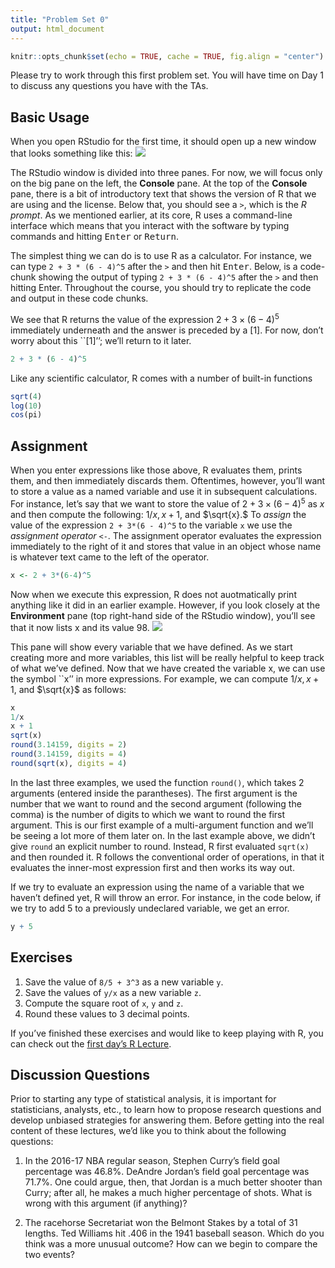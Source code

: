 ```yaml
---
title: "Problem Set 0"
output: html_document
---
```


```r
knitr::opts_chunk$set(echo = TRUE, cache = TRUE, fig.align = "center")
```

Please try to work through this first problem set. You will have time on Day 1 to discuss any questions you have with the TAs.

## Basic Usage

When you open RStudio for the first time, it should open up a new window that looks something like this:
![](figures/ps0_fig1.png)

The RStudio window is divided into three panes. For now, we will focus only on the big pane on the left, the **Console** pane.
At the top of the **Console** pane, there is a bit of introductory text that shows the version of R that we are using and the license. 
Below that, you should see a `>`, which is the *R prompt*.
As we mentioned earlier, at its core, R uses a command-line interface which means that you interact with the software by typing commands and hitting <kbd>Enter</kbd> or <kbd>Return</kbd>.

The simplest thing we can do is to use R as a calculator.
For instance, we can type `2 + 3 * (6 - 4)^5` after the `>` and then hit <kbd>Enter</kbd>.
Below, is a code-chunk showing the output of typing `2 + 3 * (6 - 4)^5` after the `>` and then hitting <kdb>Enter</kbd>.
Throughout the course, you should try to replicate the code and output in these code chunks. 

We see that R returns the value of the expression $2 + 3 \times (6 - 4)^5$ immediately underneath and the answer is preceded by a [1]. 
For now, don't worry about this ``[1]''; we'll return to it later.
```r
2 + 3 * (6 - 4)^5
```

Like any scientific calculator, R comes with a number of built-in functions
```r
sqrt(4)
log(10)
cos(pi)
```


## Assignment
When you enter expressions like those above, R evaluates them, prints them, and then immediately discards them. Oftentimes, however, you'll want to store a value as a named variable and use it in subsequent calculations. For instance, let's say that we want to store the value of $2 + 3\times (6 - 4)^5$ as $x$ and then compute the following: $1/x, x + 1,$ and $\sqrt{x}.$
To *assign* the value of the expression `2 + 3*(6 - 4)^5` to the variable `x` we use the *assignment operator* `<-`. 
The assignment operator evaluates the expression immediately to the right of it and stores that value in an object whose name is whatever text came to the left of the operator. 
```r
x <- 2 + 3*(6-4)^5
```
Now when we execute this expression, R does not auotmatically print anything like it did in an earlier example.
However, if you look closely at the **Environment** pane (top right-hand side of the RStudio window), you'll see that it now lists x and its value 98. 
![](figures/ps0_fig2.png)

This pane will show every variable that we have defined. As we start creating more and more variables, this list will be really helpful to keep track of what we've defined. 
Now that we have created the variable x, we can use the symbol ``x'' in more expressions.
For example, we can compute $1/x, x + 1,$ and $\sqrt{x}$ as follows:
```r
x
1/x
x + 1
sqrt(x)
round(3.14159, digits = 2)
round(3.14159, digits = 4)
round(sqrt(x), digits = 4)
```

In the last three examples, we used the function `round()`, which takes 2 arguments (entered inside the parantheses). The first argument is the number that we want to round and the second argument (following the comma) is the number of digits to which we want to round the first argument. 
This is our first example of a multi-argument function and we'll be seeing a lot more of them later on.
In the last example above, we didn't give `round` an explicit number to round.
Instead, R first evaluated `sqrt(x)` and then rounded it.
R follows the conventional order of operations, in that it evaluates the inner-most expression first and then works its way out.

If we try to evaluate an expression using the name of a variable that we haven't defined yet, R will throw an error.
For instance, in the code below, if we try to add 5 to a previously undeclared variable, we get an error.
```r
y + 5
```

## Exercises


1. Save the value of `8/5 + 3^3` as a new variable `y`.
2. Save the values of `y/x` as a new variable `z`.
3. Compute the square root of `x`, `y` and `z`.
4. Round these values to 3 decimal points. 

If you've finished these exercises and would like to keep playing with R, you can check out the [first day's R Lecture](tc_lecture1.html).


## Discussion Questions

Prior to starting any type of statistical analysis, it is important for statisticians, analysts, etc., to learn how to propose research questions and develop unbiased strategies for answering them. Before getting into the real content of these lectures, we'd like you to think about the following questions:

1. In the 2016-17 NBA regular season, Stephen Curry's field goal percentage was 46.8%. DeAndre Jordan's field goal percentage was 71.7%. One could argue, then, that Jordan is a much better shooter than Curry; after all, he makes a much higher percentage of shots. What is wrong with this argument (if anything)?

2. The racehorse Secretariat won the Belmont Stakes by a total of 31 lengths. Ted Williams hit .406 in the 1941 baseball season. Which do you think was a more unusual outcome? How can we begin to compare the two events?